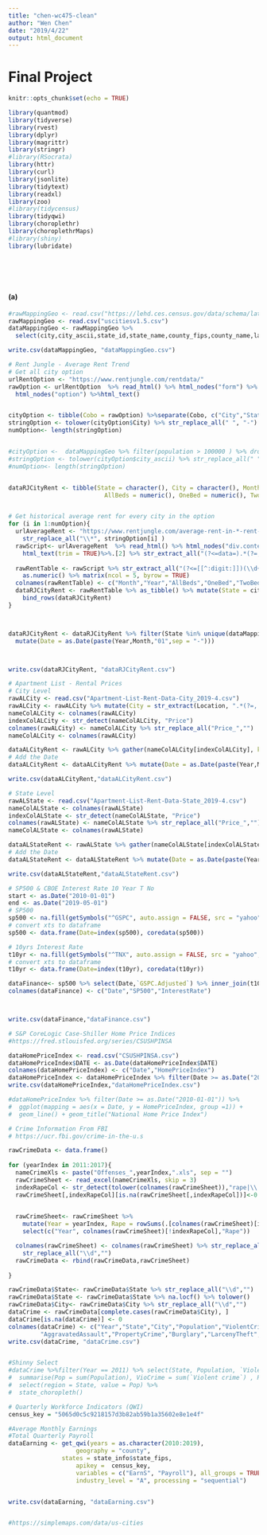 ```yaml
---
title: "chen-wc475-clean"
author: "Wen Chen"
date: "2019/4/22"
output: html_document
---
```

# Final Project

```r
knitr::opts_chunk$set(echo = TRUE)

library(quantmod)
library(tidyverse)
library(rvest)
library(dplyr)
library(magrittr)
library(stringr)
#library(RSocrata)
library(httr)
library(curl)
library(jsonlite)
library(tidytext)
library(readxl)
library(zoo)
#library(tidycensus)
library(tidyqwi)
library(choroplethr)
library(choroplethrMaps)
#library(shiny)
library(lubridate)






```


## 


#### (a) 

```r
#rawMappingGeo <- read.csv("https://lehd.ces.census.gov/data/schema/latest/label_geography.csv")
rawMappingGeo <- read.csv("uscitiesv1.5.csv")
dataMappingGeo <- rawMappingGeo %>%
  select(city,city_ascii,state_id,state_name,county_fips,county_name,lat,lng,population )

write.csv(dataMappingGeo, "dataMappingGeo.csv")
```



```r
# Rent Jungle - Average Rent Trend
# Get all city option
urlRentOption <- "https://www.rentjungle.com/rentdata/"
rawOption <- urlRentOption  %>% read_html() %>% html_nodes("form") %>% html_nodes("select") %>%
  html_nodes("option") %>%html_text()  


cityOption <- tibble(Cobo = rawOption) %>%separate(Cobo, c("City","State"), sep = ", ") %>% drop_na()
stringOption <- tolower(cityOption$City) %>% str_replace_all(" ", "-") %>% str_replace_all("\\.", "")
numOption<- length(stringOption)


#cityOption <-  dataMappingGeo %>% filter(population > 100000 ) %>% drop_na()
#stringOption <- tolower(cityOption$city_ascii) %>% str_replace_all(" ", "-") %>% str_replace_all("\\.", "")
#numOption<- length(stringOption)


dataRJCityRent <- tibble(State = character(), City = character(), Month = numeric(), Year = numeric(),
                           AllBeds = numeric(), OneBed = numeric(), TwoBeds = numeric())


# Get historical average rent for every city in the option 
for (i in 1:numOption){
  urlAverageRent <- "https://www.rentjungle.com/average-rent-in-*-rent-trends/" %>% 
    str_replace_all("\\*", stringOption[i] ) 
  rawScript<- urlAverageRent  %>% read_html() %>% html_nodes("div.content")  %>% html_nodes("script") %>% 
    html_text(trim = TRUE)%>%.[2] %>% str_extract_all("(?<=data=).*(?=,ndata)") %>% unlist()
 
  rawRentTable <- rawScript %>% str_extract_all("(?<=[[^:digit:]])(\\d+)(?=[[^:digit:]])") %>% unlist() %>% 
    as.numeric() %>% matrix(ncol = 5, byrow = TRUE) 
  colnames(rawRentTable) <- c("Month","Year","AllBeds","OneBed","TwoBeds")
  dataRJCityRent <- rawRentTable %>% as_tibble() %>% mutate(State = cityOption$State[i], City = cityOption$City[i]) %>%
    bind_rows(dataRJCityRent)
}



dataRJCityRent <- dataRJCityRent %>% filter(State %in% unique(dataMappingGeo$state_id)) %>% 
  mutate(Date = as.Date(paste(Year,Month,"01",sep = "-")))



write.csv(dataRJCityRent, "dataRJCityRent.csv")


```

```r
# Apartment List - Rental Prices
# City Level
rawALCity <- read.csv("Apartment-List-Rent-Data-City_2019-4.csv")
rawALCity <- rawALCity %>% mutate(City = str_extract(Location, ".*(?=, )") )
nameColALCity <- colnames(rawALCity)
indexColALCity <- str_detect(nameColALCity, "Price")
colnames(rawALCity) <- nameColALCity %>% str_replace_all("Price_","")
nameColALCity <- colnames(rawALCity)

dataALCityRent <- rawALCity %>% gather(nameColALCity[indexColALCity], key = "Date", value = "Price") %>% separate(Date, c("Year","Month"), sep = "_") %>% spread(Bedroom_Size, Price) 
# Add the Date
dataALCityRent <- dataALCityRent %>% mutate(Date = as.Date(paste(Year,Month,"01",sep = "-")))

write.csv(dataALCityRent,"dataALCityRent.csv")

# State Level
rawALState <- read.csv("Apartment-List-Rent-Data-State_2019-4.csv")
nameColALState <- colnames(rawALState)
indexColALState <- str_detect(nameColALState, "Price")
colnames(rawALState) <- nameColALState %>% str_replace_all("Price_","")
nameColALState <- colnames(rawALState)

dataALStateRent <- rawALState %>% gather(nameColALState[indexColALState], key = "Date", value = "Price") %>% separate(Date, c("Year","Month"), sep = "_") %>% spread(Bedroom_Size, Price) 
# Add the Date
dataALStateRent <- dataALStateRent %>% mutate(Date = as.Date(paste(Year,Month,"01",sep = "-")))

write.csv(dataALStateRent,"dataALStateRent.csv")

```


```r
# SP500 & CBOE Interest Rate 10 Year T No 
start <- as.Date("2010-01-01")
end <- as.Date("2019-05-01")
# SP500
sp500 <- na.fill(getSymbols("^GSPC", auto.assign = FALSE, src = "yahoo", from =start, to = end), "extend")
# convert xts to dataframe
sp500 <- data.frame(Date=index(sp500), coredata(sp500))

# 10yrs Interest Rate
t10yr <- na.fill(getSymbols("^TNX", auto.assign = FALSE, src = "yahoo", from =start, to = end), "extend")
# convert xts to dataframe
t10yr <- data.frame(Date=index(t10yr), coredata(t10yr))

dataFinance<- sp500 %>% select(Date,`GSPC.Adjusted`) %>% inner_join(t10yr, by = "Date") %>% select(Date,`GSPC.Adjusted`,`TNX.Adjusted`)
colnames(dataFinance) <- c("Date","SP500","InterestRate")



write.csv(dataFinance,"dataFinance.csv")

```


```r
# S&P CoreLogic Case-Shiller Home Price Indices
#https://fred.stlouisfed.org/series/CSUSHPINSA

dataHomePriceIndex <- read.csv("CSUSHPINSA.csv")
dataHomePriceIndex$DATE <- as.Date(dataHomePriceIndex$DATE)
colnames(dataHomePriceIndex) <- c("Date","HomePriceIndex")
dataHomePriceIndex <- dataHomePriceIndex %>% filter(Date >= as.Date("2010-01-01"))
write.csv(dataHomePriceIndex,"dataHomePriceIndex.csv")

#dataHomePriceIndex %>% filter(Date >= as.Date("2010-01-01")) %>% 
#  ggplot(mapping = aes(x = Date, y = HomePriceIndex, group =1)) + 
#  geom_line() + geom_title("National Home Price Index")

```

```r
# Crime Information From FBI
# https://ucr.fbi.gov/crime-in-the-u.s

rawCrimeData <- data.frame()
  
for (yearIndex in 2011:2017){
  nameCrimeXls <- paste("Offenses_",yearIndex,".xls", sep = "")
  rawCrimeSheet <- read_excel(nameCrimeXls, skip = 3) 
  indexRapeCol <- str_detect(tolower(colnames(rawCrimeSheet)),"rape|\\.\\.\\.")
  rawCrimeSheet[,indexRapeCol][is.na(rawCrimeSheet[,indexRapeCol])]<-0

  
  rawCrimeSheet<- rawCrimeSheet %>% 
    mutate(Year = yearIndex, Rape = rowSums(.[colnames(rawCrimeSheet)[indexRapeCol]])) %>%
    select(c("Year", colnames(rawCrimeSheet)[!indexRapeCol],"Rape"))

  colnames(rawCrimeSheet) <- colnames(rawCrimeSheet) %>% str_replace_all("\n"," ") %>%
    str_replace_all("\\d","")
  rawCrimeData <- rbind(rawCrimeData,rawCrimeSheet)
  
} 

rawCrimeData$State<- rawCrimeData$State %>% str_replace_all("\\d","")
rawCrimeData$State <- rawCrimeData$State %>% na.locf() %>% tolower()
rawCrimeData$City<- rawCrimeData$City %>% str_replace_all("\\d","")
dataCrime <- rawCrimeData[complete.cases(rawCrimeData$City), ]
dataCrime[is.na(dataCrime)] <- 0
colnames(dataCrime) <- c("Year","State","City","Population","ViolentCrime","Murder","Robbery",
         "AggravatedAssault","PropertyCrime","Burglary","LarcenyTheft","MotorVehicleTheft","Arson","Rape")
write.csv(dataCrime, "dataCrime.csv")


#Shinny Select
#dataCrime %>%filter(Year == 2011) %>% select(State, Population, `Violent crime`) %>% group_by(State) %>%
#  summarise(Pop = sum(Population), VioCrime = sum(`Violent crime`) , Ratio = 100 * sum(`Violent #crime`)/sum(Population)) %>%
#  select(region = State, value = Pop) %>%
#  state_choropleth()


```


```r
# Quarterly Workforce Indicators (QWI)
census_key = "5065d0c5c9218157d3b82ab59b1a35602e8e1e4f"

#Average Monthly Earnings
#Total Quarterly Payroll
dataEarning <- get_qwi(years = as.character(2010:2019),
                   geography = "county",
               states = state_info$state_fips,
                   apikey =  census_key,
                   variables = c("EarnS", "Payroll"), all_groups = TRUE,
                   industry_level = "A", processing = "sequential")


write.csv(dataEarning, "dataEarning.csv")


#https://simplemaps.com/data/us-cities


```